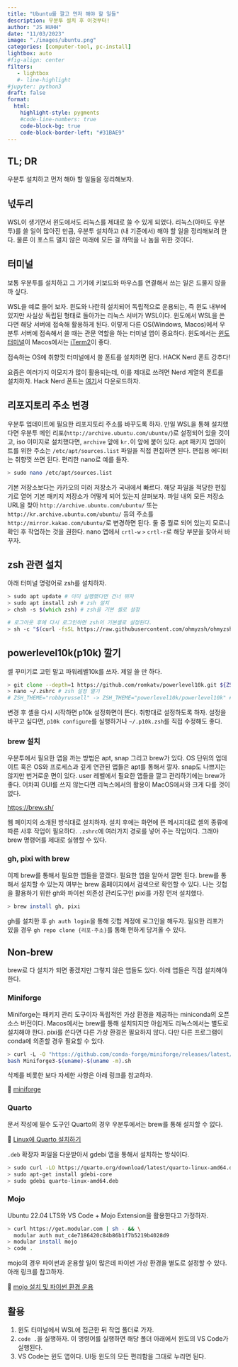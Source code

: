 ```yaml
---
title: "Ubuntu를 깔고 먼저 해야 할 일들" 
description: 우분투 설치 후 이것부터!   
author: "JS HUHH"
date: "11/03/2023"
image: "./images/ubuntu.png"
categories: [computer-tool, pc-install]
lightbox: auto
#fig-align: center
filters:
   - lightbox
   #- line-highlight
#jupyter: python3
draft: false
format:
  html:
    highlight-style: pygments
    #code-line-numbers: true
    code-block-bg: true
    code-block-border-left: "#31BAE9"
---
```


## TL; DR
우분투 설치하고 먼저 해야 할 일들을 정리해보자.   

## 넋두리 
WSL이 생기면서 윈도에서도 리눅스를 제대로 쓸 수 있게 되었다. 리눅스(아마도 우분투)를 쓸 일이 많아진 만큼, 우분투 설치하고 (내 기준에서) 해야 할 일을 정리해보려 한다. 물론 이 포스트 멀지 않은 미래에 모든 걸 까먹을 나 놈을 위한 것이다. 

## 터미널 

보통 우분투를 설치하고 그 기기에 키보드와 마우스를 연결해서 쓰는 일은 드물지 않을까 싶다. 

WSL을 예로 들어 보자. 윈도와 나란히 설치되어 독립적으로 운용되는, 즉 윈도 내부에 있지만 사실상 독립된 형태로 돌아가는 리눅스 서버가 WSL이다. 윈도에서 WSL을 쓴다면 해당 서버에 접속해 활용하게 된다. 이렇게 다른 OS(Windows, Macos)에서 우분투 서버에 접속해서 쓸 때는 관문 역할을 하는 터미널 앱이 중요하다. 윈도에서는 [윈도 터미널](https://learn.microsoft.com/ko-kr/windows/terminal/install)이 Macos에서는 [iTerm2](https://iterm2.com/)이 좋다. 

접속하는 OS에 취향껏 터미널에서 쓸 폰트를 설치하면 된다. HACK Nerd 폰트 강추다! 

:::{.column-margin}
요즘은 여러가지 이모지가 많이 활용되는데, 이를 제대로 쓰려면 Nerd 계열의 폰트를 설치하자. Hack Nerd 폰트는 [여기](https://www.nerdfonts.com/font-downloads)서 다운로드하자. 
:::

## 리포지토리 주소 변경 

우분투 업데이트에 필요한 리포지토리 주소를 바꾸도록 하자. 만일 WSL을 통해 설치했다면 우분투 메인 리포(`http://archive.ubuntu.com/ubuntu/`)로 설정되어 있을 것이고, iso 이미지로 설치했다면, `archive` 앞에 `kr.`이 앞에 붙어 있다. apt 패키지 업데이트를 위한 주소는 `/etc/apt/sources.list` 파일을 직접 편집하면 된다. 편집용 에디터는 취향껏 쓰면 된다. 편리한 nano로 예를 들자. 

```zsh
> sudo nano /etc/apt/sources.list
```

기본 저장소보다는 카카오의 미러 저장소가 국내에서 빠르다. 해당 파일을 적당한 편집기로 열어 기본 패키지 저장소가 어떻게 되어 있는지 살펴보자. 파일 내의 모든 저장소 URL을 찾아 `http://archive.ubuntu.com/ubuntu/` 또는 `http://kr.archive.ubuntu.com/ubuntu/` 등의 주소를 `http://mirror.kakao.com/ubuntu/`로 변경하면 된다. 둘 중 뭘로 되어 있는지 모르니 확인 후 작업하는 것을 권한다. nano 앱에서 `crtl-w` `>`  `crtl-r`로 해당 부분을 찾아서 바꾸자.  

## zsh 관련 설치 

아래 터미널 명령어로 zsh를 설치하자. 

```zsh
> sudo apt update # 이미 실행했다면 건너 뛰자 
> sudo apt install zsh # zsh 설치
> chsh -s $(which zsh) # zsh을 기본 셸로 설정

# 로그아웃 후에 다시 로그인하면 zsh이 기본셸로 설정된다. 
> sh -c "$(curl -fsSL https://raw.githubusercontent.com/ohmyzsh/ohmyzsh/master/tools/install.sh)" # oh my zsh을 설치하자. 
```

## powerlevel10k(p10k) 깔기 

셸 꾸미기로 고민 말고 파워레벨10k를 쓰자. 제일 쓸 만 하다. 

```zsh
> git clone --depth=1 https://github.com/romkatv/powerlevel10k.git ${ZSH_CUSTOM:-$HOME/.oh-my-zsh/custom}/themes/powerlevel10k # p10k 끌어오기 
> nano ~/.zshrc # zsh 설정 열기 
# ZSH_THEME="robbyrussell" -> ZSH_THEME="powerlevel10k/powerlevel10k" # 테마를 p10k로 바꾸자 
```

변경 후 셸을 다시 시작하면 p10k 설정화면이 뜬다. 취향대로 설정하도록 하자. 설정을 바꾸고 싶다면, `p10k configure`를 실행하거나 `~/.p10k.zsh`를 직접 수정해도 좋다. 

### brew 설치 

우분투에서 필요한 앱을 까는 방법은 apt, snap 그리고 brew가 있다. OS 단위의 업데이트 혹은 OS와 프로세스과 깊게 연관된 앱들은 apt를 통해서 깔자. snap도 나쁘지는 않지만 번거로운 면이 있다. user 레벨에서 필요한 앱들을 깔고 관리하기에는 brew가 좋다. 어차피 GUI를 쓰지 않는다면 리눅스에서의 활용이 MacOS에서와 크게 다를 것이 없다. 

<https://brew.sh/>

웹 페이지의 소개된 방식대로 설치하자. 설치 후에는 화면에 뜬 메시지대로 셸의 종류에 따른 사후 작업이 필요하다. `.zshrc`에 여러가지 경로를 넣어 주는 작업이다. 그래야 brew 명령어를 제대로 실행할 수 있다. 

### gh, pixi with brew 

이제 brew를 통해서 필요한 앱들을 깔겠다. 필요한 앱을 알아서 깔면 된다. brew를 통해서 설치할 수 있는지 여부는 brew 홈페이지에서 검색으로 확인할 수 있다. 나는 깃헙을 활용하기 위한 gh와 파이썬 의존성 관리도구인 pixi를 가장 먼저 설치했다. 

```zsh
> brew install gh, pixi 
```

gh를 설치한 후 `gh auth login`을 통해 깃헙 계정에 로그인을 해두자. 필요한 리포가 있을 경우 `gh repo clone {리포-주소}`를 통해 편하게 당겨올 수 있다. 

## Non-brew

brew로 다 설치가 되면 좋겠지만 그렇지 않은 앱들도 있다. 아래 앱들은 직접 설치해야 한다. 

### Miniforge 

Miniforge는 패키지 관리 도구이자 독립적인 가상 환경을 제공하는 miniconda의 오픈소스 버전이다. Macos에서는 brew를 통해 설치되지만 아쉽게도 리눅스에서는 별도로 설치해야 한다. pixi를 쓴다면 다른 가상 환경은 필요하지 않다. 다만 다른 프로그램이 conda에 의존할 경우 필요할 수 있다. 

```zsh
> curl -L -O "https://github.com/conda-forge/miniforge/releases/latest/download/Miniforge3-$(uname)-$(uname -m).sh"
bash Miniforge3-$(uname)-$(uname -m).sh
```

삭제를 비롯한 보다 자세한 사항은 아래 링크를 참고하자.

🔗 [miniforge](https://github.com/conda-forge/miniforge)

### Quarto 

문서 작성에 필수 도구인 Quarto의 경우 우분투에서는 brew를 통해 설치할 수 없다. 

🔗 [Linux에 Quarto 설치하기](https://docs.posit.co/resources/install-quarto/#__tabbed_1_2)

`.deb` 확장자 파일을 다운받아서 gdebi 앱을 통해서 설치하는 방식이다. 

```zsh
> sudo curl -LO https://quarto.org/download/latest/quarto-linux-amd64.deb #deb 다운로드 
> sudo apt-get install gdebi-core
> sudo gdebi quarto-linux-amd64.deb
```

### Mojo 

Ubuntu 22.04 LTS와 VS Code + Mojo Extension을 활용한다고 가정하자. 

```zsh
> curl https://get.modular.com | sh - && \
  modular auth mut_c4e7186420c84b86b1f7b5219b4028d9
> modular install mojo
> code .
```

mojo의 경우 파이썬과 운용할 일이 많은데 파이썬 가상 환경을 별도로 설정할 수 있다. 아래 링크를 참고하자. 

🔗 [mojo 설치 및 파이썬 환경 운용](https://github.com/anarinsk/setup_mojo)

## 활용 

1. 윈도 터미널에서 WSL에 접근한 뒤 작업 폴더로 가자. 
2. `code .`을 실행하자. 이 명령어를 실행하면 해당 폴더 아래에서 윈도의 VS Code가 실행된다. 
3. VS Code는 윈도 앱이다. UI등 윈도의 모든 편리함을 그대로 누리면 된다. 